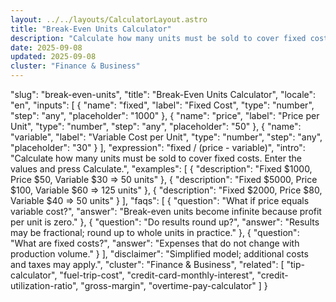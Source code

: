 ```yaml
---
layout: ../../layouts/CalculatorLayout.astro
title: "Break-Even Units Calculator"
description: "Calculate how many units must be sold to cover fixed costs. Enter the values and press Calculate."
date: 2025-09-08
updated: 2025-09-08
cluster: "Finance & Business"
---
```


  "slug": "break-even-units",
  "title": "Break-Even Units Calculator",
  "locale": "en",
  "inputs": [
    {
      "name": "fixed",
      "label": "Fixed Cost",
      "type": "number",
      "step": "any",
      "placeholder": "1000"
    },
    {
      "name": "price",
      "label": "Price per Unit",
      "type": "number",
      "step": "any",
      "placeholder": "50"
    },
    {
      "name": "variable",
      "label": "Variable Cost per Unit",
      "type": "number",
      "step": "any",
      "placeholder": "30"
    }
  ],
  "expression": "fixed / (price - variable)",
  "intro": "Calculate how many units must be sold to cover fixed costs. Enter the values and press Calculate.",
  "examples": [
    {
      "description": "Fixed $1000, Price $50, Variable $30 ⇒ 50 units"
    },
    {
      "description": "Fixed $5000, Price $100, Variable $60 ⇒ 125 units"
    },
    {
      "description": "Fixed $2000, Price $80, Variable $40 ⇒ 50 units"
    }
  ],
  "faqs": [
    {
      "question": "What if price equals variable cost?",
      "answer": "Break-even units become infinite because profit per unit is zero."
    },
    {
      "question": "Do results round up?",
      "answer": "Results may be fractional; round up to whole units in practice."
    },
    {
      "question": "What are fixed costs?",
      "answer": "Expenses that do not change with production volume."
    }
  ],
  "disclaimer": "Simplified model; additional costs and taxes may apply.",
  "cluster": "Finance & Business",
  "related": [
    "tip-calculator",
    "fuel-trip-cost",
    "credit-card-monthly-interest",
    "credit-utilization-ratio",
    "gross-margin",
    "overtime-pay-calculator"
  ]
}

<Calculator schema={schema} />
